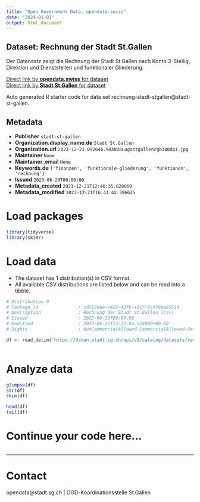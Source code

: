 ```yaml
---
title: "Open Government Data, opendata.swiss"
date: "2024-01-01"
output: html_document
---
```


## Dataset: Rechnung der Stadt St.Gallen

Der Datensatz zeigt die Rechnung der Stadt St.Gallen nach Konto 3-Stellig, Direktion und Dienststellen und funktionaler Gliederung.

[Direct link by **opendata.swiss** for dataset](https://opendata.swiss/de/dataset/rechnung-der-stadt-st-gallen)<br>
[Direct link by **Stadt St.Gallen** for dataset](https://daten.stadt.sg.ch/explore/dataset/rechnung-stadt-stgallen/)

Auto generated R starter code for data set rechnung-stadt-stgallen@stadt-st-gallen.

## Metadata

- **Publisher** `stadt-st-gallen`
- **Organization.display_name.de** `Stadt St.Gallen`
- **Organization.url** `2023-12-21-092646.943088Logostgallenrgb300dpi.jpg`
- **Maintainer** `None`
- **Maintainer_email** `None`
- **Keywords.de** `['finanzen', 'funktionale-gliederung', 'funktionen', 'rechnung']`
- **Issued** `2023-06-20T00:00:00`
- **Metadata_created** `2023-12-21T12:46:35.828060`
- **Metadata_modified** `2023-12-21T16:41:42.396625`


# Load packages

```r

library(tidyverse)
library(skimr)

```

# Load data

-   The dataset has 1 distribution(s) in CSV format.
-   All available CSV distributions are listed below and can be read into a tibble.

```r

# Distribution 0
# Package_id               : cd318dee-ce22-43fb-a1c7-9c9f9eab5514
# Description              : Rechnung der Stadt St.Gallen (csv)
# Issued                   : 2023-06-20T00:00:00
# Modified                 : 2023-06-22T13:33:04.524000+00:00
# Rights                   : NonCommercialAllowed-CommercialAllowed-ReferenceRequired

df <- read_delim('https://daten.stadt.sg.ch/api/v2/catalog/datasets/rechnung-stadt-stgallen/exports/csv')



```

# Analyze data

```r

glimpse(df)
str(df)
skim(df)

head(df)
tail(df)

```

# Continue your code here...

```r

```

------------------------------------------------------------------------

# Contact

opendata@stadt.sg.ch | OGD-Koordinationsstelle St.Gallen
